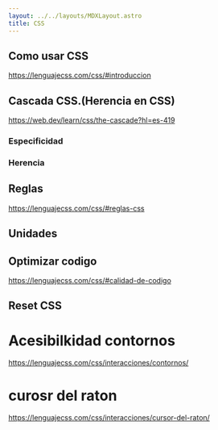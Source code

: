 ```yaml
---
layout: ../../layouts/MDXLayout.astro
title: CSS 
---
```



## Como usar CSS
https://lenguajecss.com/css/#introduccion
## Cascada CSS.(Herencia en CSS)
https://web.dev/learn/css/the-cascade?hl=es-419

### Especificidad
### Herencia

## Reglas
https://lenguajecss.com/css/#reglas-css

## Unidades

## Optimizar codigo
https://lenguajecss.com/css/#calidad-de-codigo
 
## Reset CSS

# Acesibilkidad contornos
https://lenguajecss.com/css/interacciones/contornos/

# curosr del raton 
https://lenguajecss.com/css/interacciones/cursor-del-raton/
